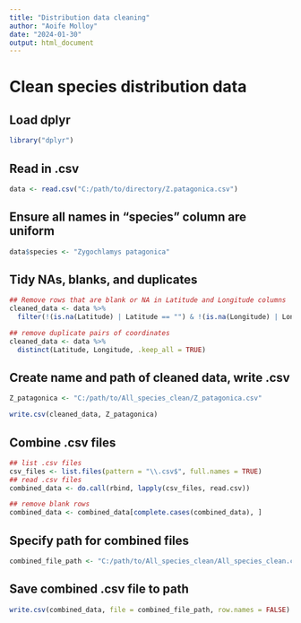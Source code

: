 ---
title: "Distribution data cleaning"
author: "Aoife Molloy"
date: "2024-01-30"
output: html_document
---

# Clean species distribution data

## Load dplyr

```{r}
library("dplyr")
```

## Read in .csv

```{r}
data <- read.csv("C:/path/to/directory/Z.patagonica.csv")
```

## Ensure all names in "species" column are uniform

```{r}

data$species <- "Zygochlamys patagonica"
```

## Tidy NAs, blanks, and duplicates

```{r}
## Remove rows that are blank or NA in Latitude and Longitude columns
cleaned_data <- data %>%
  filter(!(is.na(Latitude) | Latitude == "") & !(is.na(Longitude) | Longitude == ""))

## remove duplicate pairs of coordinates
cleaned_data <- data %>%
  distinct(Latitude, Longitude, .keep_all = TRUE)

```

## Create name and path of cleaned data, write .csv

```{r}
Z_patagonica <- "C:/path/to/All_species_clean/Z_patagonica.csv"
```

```{r}
write.csv(cleaned_data, Z_patagonica)
```

## Combine .csv files

```{r}

## list .csv files
csv_files <- list.files(pattern = "\\.csv$", full.names = TRUE)
## read .csv files
combined_data <- do.call(rbind, lapply(csv_files, read.csv))

## remove blank rows
combined_data <- combined_data[complete.cases(combined_data), ]
```

## Specify path for combined files

```{r}
combined_file_path <- "C:/path/to/All_species_clean/All_species_clean.csv"
```

## Save combined .csv file to path

```{r}
write.csv(combined_data, file = combined_file_path, row.names = FALSE)
```
